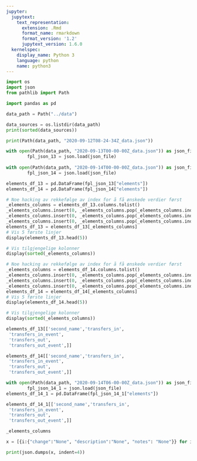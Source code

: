 ```yaml
---
jupyter:
  jupytext:
    text_representation:
      extension: .Rmd
      format_name: rmarkdown
      format_version: '1.2'
      jupytext_version: 1.6.0
  kernelspec:
    display_name: Python 3
    language: python
    name: python3
---
```


```python
import os
import json
from pathlib import Path

import pandas as pd
```

```python
data_path = Path("../data")

data_sources = os.listdir(data_path)
print(sorted(data_sources))
```

```python
print(Path(data_path, "2020-09-12T08-24-34Z_data.json"))
```

```python
with open(Path(data_path, "2020-09-13T00-00-00Z_data.json")) as json_file:
        fpl_json_13 = json.load(json_file)
        
with open(Path(data_path, "2020-09-14T00-00-00Z_data.json")) as json_file:
        fpl_json_14 = json.load(json_file)
```

```python
elements_df_13 = pd.DataFrame(fpl_json_13["elements"])
elements_df_14 = pd.DataFrame(fpl_json_14["elements"])
```

```python
# Noe hacking av rekkefølge av index for å få ønskede verdier først
_elements_columns = elements_df_13.columns.tolist()
_elements_columns.insert(0, _elements_columns.pop(_elements_columns.index("team")))
_elements_columns.insert(0, _elements_columns.pop(_elements_columns.index("first_name")))
_elements_columns.insert(0, _elements_columns.pop(_elements_columns.index("second_name")))
elements_df_13 = elements_df_13[_elements_columns]
# Vis 5 første linjer
display(elements_df_13.head(5))

# Vis tilgjengelige kolonner
display(sorted(_elements_columns))
```

```python
# Noe hacking av rekkefølge av index for å få ønskede verdier først
_elements_columns = elements_df_14.columns.tolist()
_elements_columns.insert(0, _elements_columns.pop(_elements_columns.index("team")))
_elements_columns.insert(0, _elements_columns.pop(_elements_columns.index("first_name")))
_elements_columns.insert(0, _elements_columns.pop(_elements_columns.index("second_name")))
elements_df_14 = elements_df_14[_elements_columns]
# Vis 5 første linjer
display(elements_df_14.head(5))

# Vis tilgjengelige kolonner
display(sorted(_elements_columns))
```

```python
elements_df_13[['second_name','transfers_in',
 'transfers_in_event',
 'transfers_out',
 'transfers_out_event',]]
```

```python
elements_df_14[['second_name','transfers_in',
 'transfers_in_event',
 'transfers_out',
 'transfers_out_event',]]
```

```python
with open(Path(data_path, "2020-09-14T06-00-00Z_data.json")) as json_file:
        fpl_json_14_1 = json.load(json_file)
elements_df_14_1 = pd.DataFrame(fpl_json_14_1["elements"])
```

```python
elements_df_14_1[['second_name','transfers_in',
 'transfers_in_event',
 'transfers_out',
 'transfers_out_event',]]
```

```python
_elements_columns
```

```python
x = [{i:{"change":"None", "description":"None", "notes": "None"}} for i in sorted(_elements_columns)]
```

```python
print(json.dumps(x, indent=4))
```

```python

```
